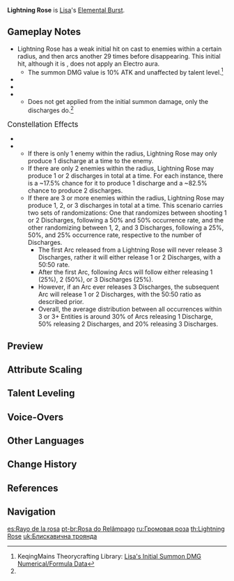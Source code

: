 {{Talent Infobox
|image         = Talent Lightning Rose.png
|character     = Lisa
|type          = Elemental Burst
|info          = Summons a Lightning Rose that unleashes powerful lightning bolts, launching surrounding opponents and dealing {{Color|Electro DMG}}.<br />The Lightning Rose will continuously emit lightning to knock back opponents and deal {{Color|Electro DMG}} throughout the ability's duration.
|energyCost    = 80
|attr1         = Discharge DMG
|value1        = 36.6-77.7%
|CD            = 20s
|duration      = 15s
|utility1      = AoE
|utility2      = Knockback
|scale_att1    = ATK
}}
{{Description|This rose is beautiful, but beware its mortal thorns.}}
'''Lightning Rose''' is [[Lisa]]'s [[Elemental Burst]].

==Gameplay Notes==
* Lightning Rose has a weak initial hit on cast to enemies within a certain radius, and then arcs another 29 times before disappearing. This initial hit, although it is {{Color|Electro DMG}}, does not apply an Electro aura.
** The summon DMG value is 10% ATK and unaffected by talent level.<ref name=":0">KeqingMains Theorycrafting Library: [https://library.keqingmains.com/evidence/characters/electro/lisa#lisas-initial-summon-dmg-numerical-formula-data Lisa's Initial Summon DMG Numerical/Formula Data]</ref>
* {{TalentNote|icd|Discharge DMG}}
* {{TalentNote|snapshot|The damage of Lightning Rose|character=Lisa|talent=Lightning Rose|snapshottime=upon the placement of Lightning Rose}}
* {{TalentNote|ascension|2|Static Electricity Field|character=Lisa|talent=Lightning Rose}}
** Does not get applied from the initial summon damage, only the discharges do.<ref name=":0" />

;<big>Constellation Effects</big>
* {{TalentNote|constellation|3|Resonant Thunder|character=Lisa|talent=Lightning Rose}}
* {{TalentNote|constellation|4|Plasma Eruption|Increases the number of simultaneous lightning bolts released by Lightning Rose to a maximum of 3.|character=Lisa|talent=Lightning Rose}}
** If there is only 1 enemy within the radius, Lightning Rose may only produce 1 discharge at a time to the enemy.
** If there are only 2 enemies within the radius, Lightning Rose may produce 1 or 2 discharges in total at a time. For each instance, there is a ~17.5% chance for it to produce 1 discharge and a ~82.5% chance to produce 2 discharges.
** If there are 3 or more enemies within the radius, Lightning Rose may produce 1, 2, or 3 discharges in total at a time. This scenario carries two sets of randomizations: One that randomizes between shooting 1 or 2 Discharges, following a 50% and 50% occurrence rate, and the other randomizing between 1, 2, and 3 Discharges, following a 25%, 50%, and 25% occurrence rate, respective to the number of Discharges.
*** The first Arc released from a Lightning Rose will never release 3 Discharges, rather it will either release 1 or 2 Discharges, with a 50:50 rate.
*** After the first Arc, following Arcs will follow either releasing 1 (25%), 2 (50%), or 3 Discharges (25%).
*** However, if an Arc ever releases 3 Discharges, the subsequent Arc will release 1 or 2 Discharges, with the 50:50 ratio as described prior.
*** Overall, the average distribution between all occurrences within 3 or 3+ Entities is around 30% of Arcs releasing 1 Discharge, 50% releasing 2 Discharges, and 20% releasing 3 Discharges.

==Preview==
{{Preview
|file=Lightning Rose Preview
}}
{{clr}}

==Attribute Scaling==
{{Talent Scaling
|talentType=Elemental Burst
|levels=14
|order=dischargedmg,duration,cd,energycost
|titles=Discharge DMG (%),Duration,CD,Energy Cost
|dischargedmg_1=36.56
|dischargedmg_2=39.3
|dischargedmg_3=42.04
|dischargedmg_4=45.7
|dischargedmg_5=48.44
|dischargedmg_6=51.18
|dischargedmg_7=54.84
|dischargedmg_8=58.5
|dischargedmg_9=62.15
|dischargedmg_10=65.81
|dischargedmg_11=69.46
|dischargedmg_12=73.12
|dischargedmg_13=77.69
|dischargedmg_14=82.3
|duration=15s
|cd=20s
|energycost=80
}}

==Talent Leveling==
{{Talent Upgrade|Lisa}}

==Voice-Overs==
{{Talent VO}}

==Other Languages==
{{Other Languages
|en      = Lightning Rose
|zhs     = 蔷薇的雷光
|zhs_rm  = Qiángwēi de léi guāng
|zht     = 薔薇的雷光
|zht_rm  = Qiángwēi de léi guāng
|zh_tl   = Lightning Rose
|ja      = 薔薇の雷光
|ja_rm   = Bara no Raikou
|ja_tl   = Rose Lightning
|ko      = 장미의 뇌광
|ko_rm   = Jangmi-ui Noegwang
|ko_tl   = Rose Lightning
|es      = Rayo de la rosa
|es_tl   = Ray of the Rose
|fr      = Rose de foudre
|fr_tl   = Lightning Rose
|ru      = Громовая роза
|ru_tl   = 
|th      = Lightning Rose
|vi      = Tường Vi Sấm Sét
|vi_tl   = Lightning Rose
|de      = Rosenblitz
|de_tl   = Rose Lightning
|id      = Lightning Rose
|pt      = Rosa do Relâmpago
|pt_tl   = 
}}

==Change History==
{{Change History|1.0}}

==References==
{{Reflist}}

==Navigation==
{{Talent Navbox|Lisa}}

[[es:Rayo de la rosa]]
[[pt-br:Rosa do Relâmpago]]
[[ru:Громовая роза]]
[[th:Lightning Rose]]
[[uk:Блискавична троянда]]